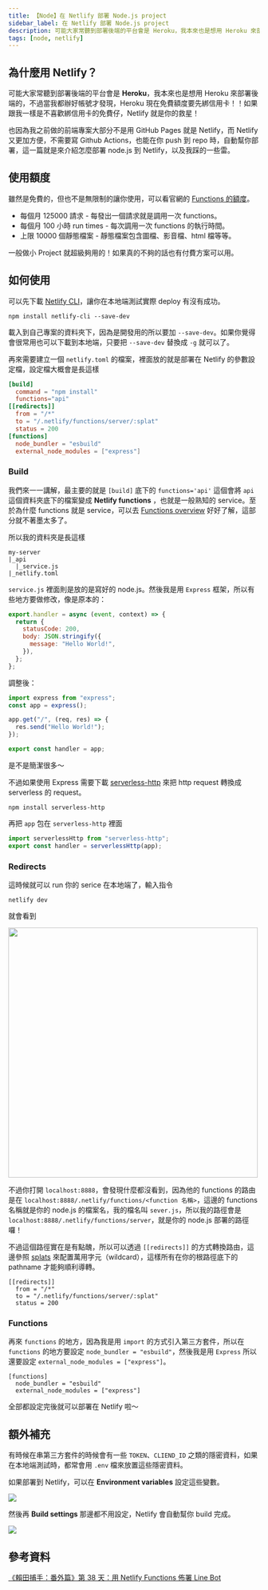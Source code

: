 ```yaml
---
title: 【Node】在 Netlify 部署 Node.js project
sidebar_label: 在 Netlify 部署 Node.js project
description: 可能大家常聽到部署後端的平台會是 Heroku，我本來也是想用 Heroku 來部署後端的，不過當我都辦好帳號才發現，Heroku 現在免費額度要先綁信用卡！！如果跟我一樣是不喜歡綁信用卡的免費仔，Netlify 就是你的救星！
tags: [node, netlify]
---
```



## 為什麼用 Netlify？

可能大家常聽到部署後端的平台會是 **Heroku**，我本來也是想用 Heroku 來部署後端的，不過當我都辦好帳號才發現，Heroku 現在免費額度要先綁信用卡！！如果跟我一樣是不喜歡綁信用卡的免費仔，Netlify 就是你的救星！

也因為我之前做的前端專案大部分不是用 GitHub Pages 就是 Netlify，而 Netlify 又更加方便，不需要寫 Github Actions，也能在你 push 到 repo 時，自動幫你部署，這一篇就是來介紹怎麼部署 node.js 到 Netlify，以及我踩的一些雷。

## 使用額度

雖然是免費的，但也不是無限制的讓你使用，可以看官網的 [Functions 的額度](https://www.netlify.com/pricing/#add-ons-functions:~:text=any%20backend%20coding.-,Functions,-Open%20a%20world)。

- 每個月 125000 請求 - 每發出一個請求就是調用一次 functions。
- 每個月 100 小時 run times - 每次調用一次 functions 的執行時間。
- 上限 10000 個靜態檔案 - 靜態檔案包含圖檔、影音檔、html 檔等等。

一般做小 Project 就超級夠用的！如果真的不夠的話也有付費方案可以用。

## 如何使用

可以先下載 [Netlify CLI](https://docs.netlify.com/cli/get-started/)，讓你在本地端測試實際 deploy 有沒有成功。

```
npm install netlify-cli --save-dev
```

載入到自己專案的資料夾下，因為是開發用的所以要加 `--save-dev`。如果你覺得會很常用也可以下載到本地端，只要把 `--save-dev` 替換成 `-g` 就可以了。

再來需要建立一個 `netlify.toml` 的檔案，裡面放的就是部署在 Netlify 的參數設定檔，設定檔大概會是長這樣

```.toml title=netlify.toml
[build]
  command = "npm install"
  functions="api"
[[redirects]]
  from = "/*"
  to = "/.netlify/functions/server/:splat"
  status = 200
[functions]
  node_bundler = "esbuild"
  external_node_modules = ["express"]
```

### Build

我們來一一講解，最主要的就是 `[build]` 底下的 `functions='api'` 這個會將 `api` 這個資料夾底下的檔案變成 **Netlify functions** ，也就是一般熟知的 service。至於為什麼 functions 就是 service，可以去 [Functions overview](https://docs.netlify.com/functions/overview/) 好好了解，這部分就不著墨太多了。

所以我的資料夾是長這樣

```
my-server
|_api
  |_service.js
|_netlify.toml
```

`service.js` 裡面則是放的是寫好的 node.js。然後我是用 `Express` 框架，所以有些地方要做修改，像是原本的：

```javascript title=server.js
export.handler = async (event, context) => {
  return {
    statusCode: 200,
    body: JSON.stringify({
      message: "Hello World!",
    }),
  };
};
```

調整後：

```javascript title=server.js
import express from "express";
const app = express();

app.get("/", (req, res) => {
  res.send("Hello World!");
});

export const handler = app;
```

是不是簡潔很多～

不過如果使用 Express 需要下載 [serverless-http](https://github.com/dougmoscrop/serverless-http) 來把 http request 轉換成 serverless 的 request。

```
npm install serverless-http
```

再把 `app` 包在 `serverless-http` 裡面

```javascript title=server.js
import serverlessHttp from "serverless-http";
export const handler = serverlessHttp(app);
```

### Redirects

這時候就可以 run 你的 serice 在本地端了，輸入指令

```
netlify dev
```

就會看到

<Img src={image_1} width='500px' />

不過你打開 `localhost:8888`，會發現什麼都沒看到，因為他的 functions 的路由是在 `localhost:8888/.netlify/functions/<function 名稱>`，這邊的 functions 名稱就是你的 node.js 的檔案名，我的檔名叫 `sever.js`，所以我的路徑會是 `localhost:8888/.netlify/functions/server`，就是你的 node.js 部署的路徑囉！

不過這個路徑實在是有點醜，所以可以透過 `[[redirects]]` 的方式轉換路由，這邊參照 [splats](https://docs.netlify.com/routing/redirects/redirect-options/#splats) 來配置萬用字元（wildcard），這樣所有在你的根路徑底下的 pathname 才能夠順利導轉。

```
[[redirects]]
  from = "/*"
  to = "/.netlify/functions/server/:splat"
  status = 200
```

### Functions

再來 `functions` 的地方，因為我是用 `import` 的方式引入第三方套件，所以在 `functions` 的地方要設定 `node_bundler = "esbuild"`，然後我是用 `Express` 所以還要設定 `external_node_modules = ["express"]`。

```
[functions]
  node_bundler = "esbuild"
  external_node_modules = ["express"]
```

全部都設定完後就可以部署在 Netlify 啦～

## 額外補充

有時候在串第三方套件的時候會有一些 `TOKEN`、`CLIEND_ID` 之類的隱密資料，如果在本地端測試時，都常會用 `.env` 檔來放置這些隱密資料。

如果部署到 Netlify，可以在 **Environment variables** 設定這些變數。

<Img src={image_2} />

然後再 **Build settings** 那邊都不用設定，Netlify 會自動幫你 build 完成。

<Img src={image_3} />

## 參考資料

[《賴田捕手：番外篇》第 38 天：用 Netlify Functions 佈署 Line Bot](https://ithelp.ithome.com.tw/articles/10257235)
